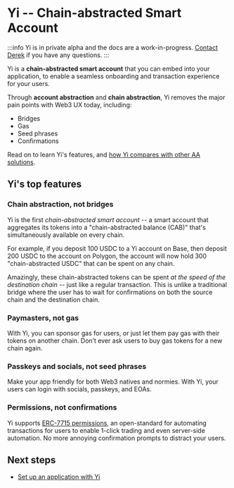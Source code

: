 # Yi -- Chain-abstracted Smart Account

:::info
Yi is in private alpha and the docs are a work-in-progress.  [Contact Derek](https://t.me/derek_chiang) if you have any questions.
:::

Yi is a **chain-abstracted smart account** that you can embed into your application, to enable a seamless onboarding and transaction experience for your users.

Through **account abstraction** and **chain abstraction**, Yi removes the major pain points with Web3 UX today, including:

- Bridges
- Gas
- Seed phrases
- Confirmations

Read on to learn Yi's features, and [how Yi compares with other AA solutions](/sdk/yi-vs-others).

## Yi's top features

### Chain abstraction, not bridges

Yi is the first *chain-abstracted smart account* -- a smart account that aggregates its tokens into a "chain-abstracted balance (CAB)" that's simultaneously available on every chain.

For example, if you deposit 100 USDC to a Yi account on Base, then deposit 200 USDC to the account on Polygon, the account will now hold 300 "chain-abstracted USDC" that can be spent on any chain.

Amazingly, these chain-abstracted tokens can be spent *at the speed of the destination chain* -- just like a regular transaction.  This is unlike a traditional bridge where the user has to wait for confirmations on both the source chain and the destination chain.

### Paymasters, not gas

With Yi, you can sponsor gas for users, or just let them pay gas with their tokens on another chain.  Don’t ever ask users to buy gas tokens for a new chain again.

### Passkeys and socials, not seed phrases

Make your app friendly for both Web3 natives and normies.  With Yi, your users can login with socials, passkeys, and EOAs.

### Permissions, not confirmations

Yi supports [ERC-7715 permissions](/sdk/knowledge-base/permissions), an open-standard for automating transactions for users to enable 1-click trading and even server-side automation.  No more annoying confirmation prompts to distract your users.

## Next steps

- [Set up an application with Yi](/sdk/setting-up-yi)